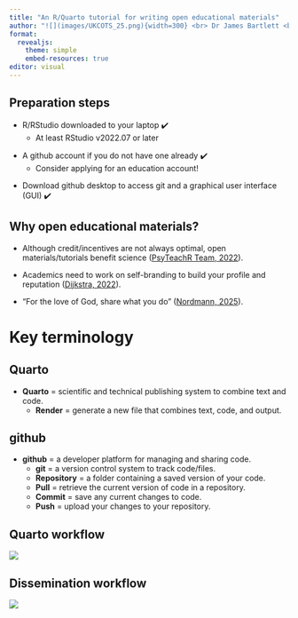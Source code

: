 ```yaml
---
title: "An R/Quarto tutorial for writing open educational materials"
author: "![](images/UKCOTS_25.png){width=300} <br> Dr James Bartlett <br> School of Psychology and Neuroscience <br> @bartlettje.bsky.social"
format: 
  revealjs:
    theme: simple
    embed-resources: true
editor: visual
---
```


## Preparation steps

-   R/RStudio downloaded to your laptop ✔️
    -   At least RStudio v2022.07 or later

\newline

-   A github account if you do not have one already ✔️
    -   Consider applying for an education account!

\newline

-   Download github desktop to access git and a graphical user interface (GUI) ✔️

## Why open educational materials?

::: incremental
-   Although credit/incentives are not always optimal, open materials/tutorials benefit science ([PsyTeachR Team, 2022](https://www.nature.com/articles/s44159-022-00058-8)).

\newline

-   Academics need to work on self-branding to build your profile and reputation ([Dijkstra, 2022](https://www.timeshighereducation.com/campus/building-your-research-profile-social-media-focus-linkedin)).

\newline

-   "For the love of God, share what you do" ([Nordmann, 2025](https://www.emilynordmann.com/post/supporting-scholarship-in-yourself-and-others/)).
:::

# Key terminology

## Quarto

-   **Quarto** = scientific and technical publishing system to combine text and code.
    -   **Render** = generate a new file that combines text, code, and output.

## github

-   **github** = a developer platform for managing and sharing code.
    -   **git** = a version control system to track code/files.
    -   **Repository** = a folder containing a saved version of your code.
    -   **Pull** = retrieve the current version of code in a repository.
    -   **Commit** = save any current changes to code.
    -   **Push** = upload your changes to your repository.

## Quarto workflow {.center}

![](images/Quarto_workflow.png)

## Dissemination workflow

![](images/workflow flowchart.png)

